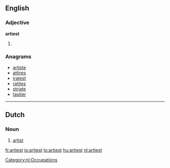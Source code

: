 ==English==

===Adjective===
'''artiest'''

# {{superlative of|arty}}

===Anagrams===
* [[artiste#English|artiste]]
* [[attires#English|attires]]
* [[iratest#English|iratest]]
* [[ratites#English|ratites]]
* [[striate#English|striate]]
* [[tastier#English|tastier]]

----

==Dutch==

===Noun===
{{nl-noun|m|artiesten|artiestje|f=artieste}}
# [[artist]]

[[Category:nl:Occupations]]

[[fr:artiest]]
[[io:artiest]]
[[lo:artiest]]
[[hu:artiest]]
[[nl:artiest]]